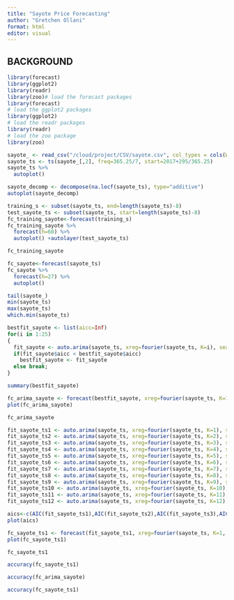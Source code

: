 ```yaml
---
title: "Sayote Price Forecasting"
author: "Gretchen Ollani"
format: html
editor: visual
---
```


## BACKGROUND

```r
library(forecast)
library(ggplot2)
library(readr)
library(zoo)# load the forecast packages
library(forecast)
# load the ggplot2 packages
library(ggplot2)
# load the readr packages
library(readr)
# load the zoo package
library(zoo)
```

```r
sayote_ <- read_csv("/cloud/project/CSV/sayote.csv", col_types = cols(Week = col_date(format = "%Y-%m-%d")))
sayote_ts <- ts(sayote_[,2], freq=365.25/7, start=2017+295/365.25)
sayote_ts %>%
  autoplot()
```

```r
sayote_decomp <- decompose(na.locf(sayote_ts), type="additive")
autoplot(sayote_decomp)
```

```r
training_s <- subset(sayote_ts, end=length(sayote_ts)-8)
test_sayote_ts <- subset(sayote_ts, start=length(sayote_ts)-8)
fc_training_sayote<-forecast(training_s)
fc_training_sayote %>%
  forecast(h=60) %>%
  autoplot() +autolayer(test_sayote_ts)
```

```r
fc_training_sayote
```

```r
fc_sayote<-forecast(sayote_ts)
fc_sayote %>%
  forecast(h=27) %>%
  autoplot()
```

```r
tail(sayote_)
min(sayote_ts)
max(sayote_ts)
which.min(sayote_ts)
```

```r
bestfit_sayote <- list(aicc=Inf)
for(i in 1:25)
{
  fit_sayote <- auto.arima(sayote_ts, xreg=fourier(sayote_ts, K=i), seasonal=FALSE)
  if(fit_sayote$aicc < bestfit_sayote$aicc)
    bestfit_sayote <- fit_sayote
  else break;
}
```

```r

summary(bestfit_sayote)
```

```r
fc_arima_sayote <- forecast(bestfit_sayote, xreg=fourier(sayote_ts, K=1, h=26))
plot(fc_arima_sayote)
```

```r
fc_arima_sayote
```

```r
fit_sayote_ts1 <- auto.arima(sayote_ts, xreg=fourier(sayote_ts, K=1), seasonal=FALSE)
fit_sayote_ts2 <- auto.arima(sayote_ts, xreg=fourier(sayote_ts, K=2), seasonal=FALSE)
fit_sayote_ts3 <- auto.arima(sayote_ts, xreg=fourier(sayote_ts, K=3), seasonal=FALSE)
fit_sayote_ts4 <- auto.arima(sayote_ts, xreg=fourier(sayote_ts, K=4), seasonal=FALSE)
fit_sayote_ts5 <- auto.arima(sayote_ts, xreg=fourier(sayote_ts, K=5), seasonal=FALSE)
fit_sayote_ts6 <- auto.arima(sayote_ts, xreg=fourier(sayote_ts, K=6), seasonal=FALSE)
fit_sayote_ts7 <- auto.arima(sayote_ts, xreg=fourier(sayote_ts, K=7), seasonal=FALSE)
fit_sayote_ts8 <- auto.arima(sayote_ts, xreg=fourier(sayote_ts, K=8), seasonal=FALSE)
fit_sayote_ts9 <- auto.arima(sayote_ts, xreg=fourier(sayote_ts, K=9), seasonal=FALSE)
fit_sayote_ts10 <- auto.arima(sayote_ts, xreg=fourier(sayote_ts, K=10), seasonal=FALSE)
fit_sayote_ts11 <- auto.arima(sayote_ts, xreg=fourier(sayote_ts, K=11), seasonal=FALSE)
fit_sayote_ts12 <- auto.arima(sayote_ts, xreg=fourier(sayote_ts, K=12), seasonal=FALSE)
```

```r
aics<-c(AIC(fit_sayote_ts1),AIC(fit_sayote_ts2),AIC(fit_sayote_ts3),AIC(fit_sayote_ts4),AIC(fit_sayote_ts5),AIC(fit_sayote_ts6),AIC(fit_sayote_ts7),AIC(fit_sayote_ts8),AIC(fit_sayote_ts9),AIC(fit_sayote_ts10),AIC(fit_sayote_ts11),AIC(fit_sayote_ts12))
plot(aics)
```

```r
fc_sayote_ts1 <- forecast(fit_sayote_ts1, xreg=fourier(sayote_ts, K=1, h=26))
plot(fc_sayote_ts1)
```

```r
fc_sayote_ts1
```

```r
accuracy(fc_sayote_ts1)
```

```r
accuracy(fc_arima_sayote)
```

```r
accuracy(fc_sayote_ts1)
```
